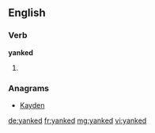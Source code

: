 ==English==

===Verb===
'''yanked'''

# {{past of|yank}}

===Anagrams===
* [[Kayden#English|Kayden]]

[[de:yanked]]
[[fr:yanked]]
[[mg:yanked]]
[[vi:yanked]]